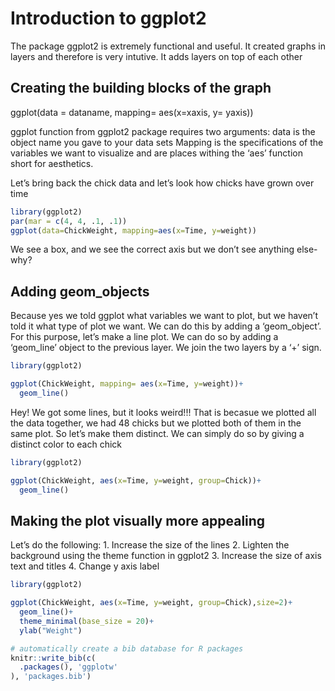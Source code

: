 # Introduction to ggplot2

The package ggplot2 is extremely functional and useful. It created graphs in layers and therefore is very intutive. It adds layers on top of each other 

## Creating the building blocks of the graph

ggplot(data = dataname, mapping= aes(x=xaxis, y= yaxis))

ggplot function from ggplot2 package requires two arguments:
  data is the object name you gave to your data sets
  Mapping is the specifications of the variables we want to visualize and are places withing the  'aes' function short for aesthetics.

Let's bring back the chick data and let's look how chicks have grown over time

```r
library(ggplot2)
par(mar = c(4, 4, .1, .1))
ggplot(data=ChickWeight, mapping=aes(x=Time, y=weight))
```
We see a box, and we see the correct axis but we don't see anything else- why?

## Adding geom_objects
Because yes we told ggplot what variables we want to plot, but we haven't told it what type of plot we want. 
We can do this by adding a 'geom_object'. For this purpose, let's make a line plot. We can do so by adding a 'geom_line' object to the previous layer. We join the two layers by a '+' sign.

```r
library(ggplot2)

ggplot(ChickWeight, mapping= aes(x=Time, y=weight))+
  geom_line()
```

Hey! We got some lines, but it looks weird!!!
That is becasue we plotted all the data together, we had 48 chicks but we plotted both of them in the same plot. So let's make them distinct. We can simply do so by giving a distinct color to each chick

```r
library(ggplot2)

ggplot(ChickWeight, aes(x=Time, y=weight, group=Chick))+
  geom_line()
```

## Making the plot visually more appealing 

Let's do the following:
1. Increase the size of the lines
2. Lighten the background using the theme function in ggplot2
3. Increase the size of axis text and titles
4. Change y axis label
```r
library(ggplot2)

ggplot(ChickWeight, aes(x=Time, y=weight, group=Chick),size=2)+
  geom_line()+
  theme_minimal(base_size = 20)+
  ylab("Weight")
```

```r
# automatically create a bib database for R packages
knitr::write_bib(c(
  .packages(), 'ggplotw'
), 'packages.bib')
```